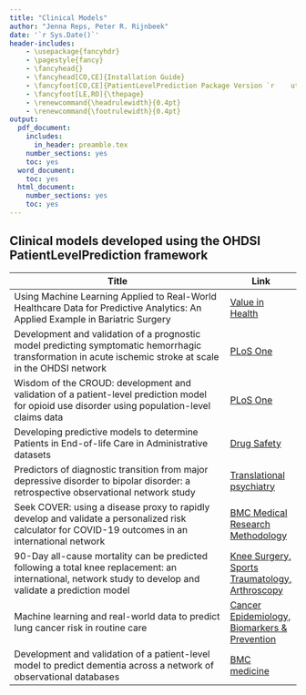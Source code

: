 ```yaml
---
title: "Clinical Models"
author: "Jenna Reps, Peter R. Rijnbeek"
date: '`r Sys.Date()`'
header-includes:
    - \usepackage{fancyhdr}
    - \pagestyle{fancy}
    - \fancyhead{}
    - \fancyhead[CO,CE]{Installation Guide}
    - \fancyfoot[CO,CE]{PatientLevelPrediction Package Version `r    utils::packageVersion("PatientLevelPrediction")`}
    - \fancyfoot[LE,RO]{\thepage}
    - \renewcommand{\headrulewidth}{0.4pt}
    - \renewcommand{\footrulewidth}{0.4pt}
output:
  pdf_document:
    includes:
      in_header: preamble.tex
    number_sections: yes
    toc: yes
  word_document:
    toc: yes
  html_document:
    number_sections: yes
    toc: yes
---
```


```{=html}
<!--
%\VignetteEngine{knitr::knitr}
%\VignetteIndexEntry{Clinical Models}
-->
```

## Clinical models developed using the OHDSI PatientLevelPrediction framework

| Title                | Link  |
|----------------------|-------|
| Using Machine Learning Applied to Real-World Healthcare Data for Predictive Analytics: An Applied Example in Bariatric Surgery |  [Value in Health](https://www.sciencedirect.com/science/article/pii/S1098301519300737) |   
| Development and validation of a prognostic model predicting symptomatic hemorrhagic transformation in acute ischemic stroke at scale in the OHDSI network |  [PLoS One](https://journals.plos.org/plosone/article?id=10.1371/journal.pone.0226718) |  
| Wisdom of the CROUD: development and validation of a patient-level prediction model for opioid use disorder using population-level claims data |  [PLoS One](https://journals.plos.org/plosone/article?id=10.1371/journal.pone.0228632) | 
| Developing predictive models to determine Patients in End-of-life Care in Administrative datasets |  [Drug Safety](https://link.springer.com/article/10.1007/s40264-020-00906-7) |   
| Predictors of diagnostic transition from major depressive disorder to bipolar disorder: a retrospective observational network study |  [Translational psychiatry](https://www.nature.com/articles/s41398-021-01760-6) |   
| Seek COVER: using a disease proxy to rapidly develop and validate a personalized risk calculator for COVID-19 outcomes in an international network |  [BMC Medical Research Methodology](https://link.springer.com/article/10.1186/s12874-022-01505-z) |   
| 90-Day all-cause mortality can be predicted following a total knee replacement: an international, network study to develop and validate a prediction model |  [Knee Surgery, Sports Traumatology, Arthroscopy](https://link.springer.com/article/10.1007/s00167-021-06799-y) |   
| Machine learning and real-world data to predict lung cancer risk in routine care |  [Cancer Epidemiology, Biomarkers & Prevention](https://aacrjournals.org/cebp/article-abstract/32/3/337/718495) |   
| Development and validation of a patient-level model to predict dementia across a network of observational databases |  [BMC medicine](https://link.springer.com/article/10.1186/s12916-024-03530-9) |   